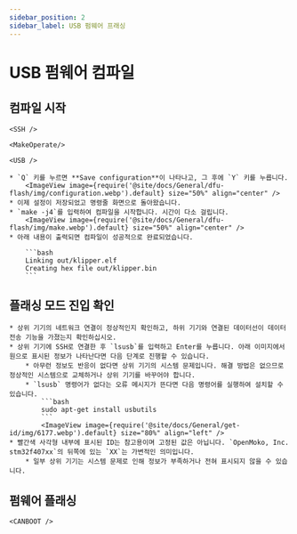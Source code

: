 ```yaml
---
sidebar_position: 2
sidebar_label: USB 펌웨어 프래싱
---
```




# USB 펌웨어 컴파일


## 컴파일 시작

    <SSH />

    <MakeOperate/>

    <USB />

    * `Q` 키를 누르면 **Save configuration**이 나타나고, 그 후에 `Y` 키를 누릅니다.
        <ImageView image={require('@site/docs/General/dfu-flash/img/configuration.webp').default} size="50%" align="center" />
    * 이제 설정이 저장되었고 명령줄 화면으로 돌아왔습니다.
    * `make -j4`를 입력하여 컴파일을 시작합니다. 시간이 다소 걸립니다.
        <ImageView image={require('@site/docs/General/dfu-flash/img/make.webp').default} size="50%" align="center" />
    * 아래 내용이 출력되면 컴파일이 성공적으로 완료되었습니다.

        ```bash
        Linking out/klipper.elf
        Creating hex file out/klipper.bin
        ```
## 플래싱 모드 진입 확인

    * 상위 기기의 네트워크 연결이 정상적인지 확인하고, 하위 기기와 연결된 데이터선이 데이터 전송 기능을 가졌는지 확인하십시오.
    * 상위 기기에 SSH로 연결한 후 `lsusb`를 입력하고 Enter를 누릅니다. 아래 이미지에서 원으로 표시된 정보가 나타난다면 다음 단계로 진행할 수 있습니다.
        * 아무런 정보도 반응이 없다면 상위 기기의 시스템 문제입니다. 해결 방법은 없으므로 정상적인 시스템으로 교체하거나 상위 기기를 바꾸어야 합니다.
        * `lsusb` 명령어가 없다는 오류 메시지가 뜬다면 다음 명령어를 실행하여 설치할 수 있습니다.
            ```bash
            sudo apt-get install usbutils
            ```
            <ImageView image={require('@site/docs/General/get-id/img/6177.webp').default} size="80%" align="left" /> 
    * 빨간색 사각형 내부에 표시된 ID는 참고용이며 고정된 값은 아닙니다. `OpenMoko, Inc. stm32f407xx`의 뒤쪽에 있는 `XX`는 가변적인 의미입니다.
        * 일부 상위 기기는 시스템 문제로 인해 정보가 부족하거나 전혀 표시되지 않을 수 있습니다.

## 펌웨어 플래싱
    
    <CANBOOT />

